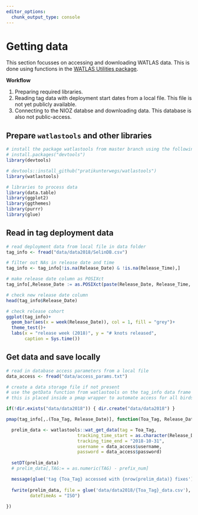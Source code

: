 ```yaml
---
editor_options: 
  chunk_output_type: console
---
```


# Getting data

This section focusses on accessing and downloading WATLAS data. This is done using functions in the [WATLAS Utilities package](https://github.com/pratikunterwegs/watlastools). 

**Workflow**

1. Preparing required libraries.
2. Reading tag data with deployment start dates from a local file. This file is not yet publicly available.
3. Connecting to the NIOZ databse and downloading data. This database is also not public-access.

## Prepare `watlastools` and other libraries

```r
# install the package watlastools from master branch using the following
# install.packages("devtools")
library(devtools)

# devtools::install_github("pratikunterwegs/watlastools")
library(watlastools)

# libraries to process data
library(data.table)
library(ggplot2)
library(ggthemes)
library(purrr)
library(glue)
```

## Read in tag deployment data

```r
# read deployment data from local file in data folder
tag_info <- fread("data/data2018/SelinDB.csv")

# filter out NAs in release date and time
tag_info <- tag_info[!is.na(Release_Date) & !is.na(Release_Time),]

# make release date column as POSIXct
tag_info[,Release_Date := as.POSIXct(paste(Release_Date, Release_Time, sep = " "), format = "%d.%m.%y %H:%M", tz = "CET")]

# check new release date column
head(tag_info$Release_Date)
```

```r
# check release cohort
ggplot(tag_info)+
  geom_bar(aes(x = week(Release_Date)), col = 1, fill = "grey")+
  theme_test()+
  labs(x = "release week (2018)", y = "# knots released",
       caption = Sys.time())
```


## Get data and save locally

```r
# read in database access parameters from a local file
data_access <- fread("data/access_params.txt")
```

```r
# create a data storage file if not present
# use the getData function from watlastools on the tag_info data frame
# this is placed inside a pmap wrapper to automate access for all birds

if(!dir.exists("data/data2018")) { dir.create("data/data2018") }

pmap(tag_info[,.(Toa_Tag, Release_Date)], function(Toa_Tag, Release_Date){

  prelim_data <- watlastools::wat_get_data(tag = Toa_Tag,
                           tracking_time_start = as.character(Release_Date),
                           tracking_time_end = "2018-10-31",
                           username = data_access$username,
                           password = data_access$password)
  
  setDT(prelim_data)
  # prelim_data[,TAG:= = as.numeric(TAG) - prefix_num]

  message(glue('tag {Toa_Tag} accessed with {nrow(prelim_data)} fixes'))
  
  fwrite(prelim_data, file = glue('data/data2018/{Toa_Tag}_data.csv'),
         dateTimeAs = "ISO")
  
})
```

